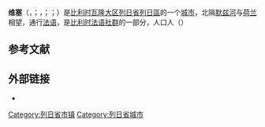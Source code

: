 {{noteTA|G1=比利时地名}}
{{Infobox Belgium municipality
|name             = 维塞
|native_name      = <small>{{native name|fr|Visé}}<br>{{native name|nl|Wezet}}<br>{{native name|de|Wesent}}<br>{{native name|wa|Vizé}}</small>
|type             = {{BEL}}[[比利时城市列表|城市]]
|picture          = Visé, straatzicht2 foto1 2010-07-11 11.26.JPG
|picture-legend   =
|map              = Visé Liège Belgium Map.svg
|map-legend       = 维塞在[[列日省|列日省]]的位置
|arms             = Armoiries Visé.svg
|flag             = Flag of Visé.svg
|region           = {{BE-REG-WAL}}
|community        = {{BE-FR}}
|province         = {{BE-PROV-LG}}
|arrondissement   = [[列日區_(比利時)|列日區]]
|nis              = 62108
|mayor            = Viviane Dessart ([[革新运动|MR]])
|majority         = [[革新运动|MR]] - [[社会党_(比利时)|PS]]
|parties          = [[革新运动|MR]]<br />[[社会党_(比利时)|PS]]<br />[[人道民主中心黨|cdH]]<br />[[生態_(比利時)|Ecolo]]
|postal-codes     = 4600-4602
|telephone-area   = 04
|web              = [http://www.vise.be/ www.vise.be]
|coordinates      = {{coord|50|44|N|05|42|E|region:BE|display=inline,title}}
}}
'''维塞'''（{{lang-fr|Visé}}，{{IPA-fr|vize}}；{{lang-nl|Wezet}}，{{IPA-nl|ˈʋeːzɛt}}；{{lang-de|Wesent}}；{{lang-wa|Vizé}}）是[[比利时|比利时]][[瓦隆大区|瓦隆大区]][[列日省|列日省]][[列日區_(比利時)|列日區]]的一个[[比利时城市列表|城市]]，北隔[[默兹河|默兹河]]与[[荷兰|荷兰]]相望，通行[[法语|法语]]，是[[比利时法语社群|比利时法语社群]]的一部分，人口{{wikidata|property|normal+|P1082}}人（{{wikidata|qualifier|P1082|P585}}）

== 参考文献 ==
{{Reflist}}

==外部链接==
* {{Commons category-inline|Visé}}

{{列日省市镇}}
{{Authority control}}
{{DEFAULTSORT:Visé}}
{{Liège-geo-stub}}
[[Category:列日省市镇|Category:列日省市镇]]
[[Category:列日省城市|Category:列日省城市]]